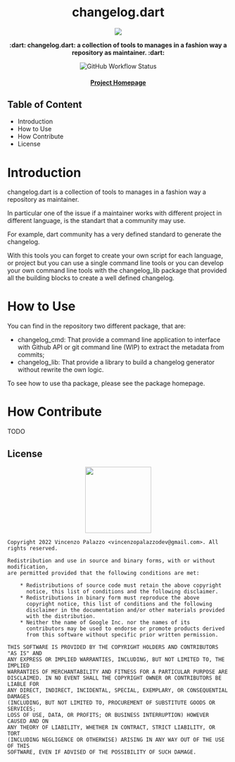 <div align="center">
  <h1>changelog.dart</h1>

  <img src="https://github.com/vincenzopalazzo/changelog.dart/raw/main/docs/ic_launcher.png" />

  <p>
    <strong> :dart: changelog.dart: a collection of tools to manages in a fashion way a repository as maintainer. :dart: </strong>
  </p>

  <p>
    <img alt="GitHub Workflow Status" src="https://img.shields.io/github/workflow/status/vincenzopalazzo/changelog.dart/changelog.dart%20sanity%20code%20base?style=flat-square">
  </p>

  <h4>
    <a href="https://github.com/vincenzopalazzo/changelog.dart">Project Homepage</a>
  </h4>
</div>

## Table of Content

- Introduction
- How to Use
- How Contribute
- License

# Introduction

changelog.dart is a collection of tools to manages in a fashion way a repository as maintainer.

In particular one of the issue if a maintainer works with different project in different language, is the standart
that a community may use.

For example, dart community has a very defined standard to generate the changelog.

With this tools you can forget to create your own script for each language, or project but you can use a single command line tools
or you can develop your own command line tools with the changelog_lib package that provided all the building blocks to create a well defined
changelog.

# How to Use

You can find in the repository two different package, that are:

- changelog_cmd: That provide a command line application to interface with Github API or git command line (WIP) to extract the metadata from commits;
- changelog_lib: That provide a library to build a changelog generator without rewrite the own logic.

To see how to use tha package, please see the package homepage.

# How Contribute

TODO

## License

<div align="center">
  <img src="https://opensource.org/files/osi_keyhole_300X300_90ppi_0.png" width="150" height="150"/>
</div>

```
Copyright 2022 Vincenzo Palazzo <vincenzopalazzodev@gmail.com>. All rights reserved.

Redistribution and use in source and binary forms, with or without modification,
are permitted provided that the following conditions are met:

    * Redistributions of source code must retain the above copyright
      notice, this list of conditions and the following disclaimer.
    * Redistributions in binary form must reproduce the above
      copyright notice, this list of conditions and the following
      disclaimer in the documentation and/or other materials provided
      with the distribution.
    * Neither the name of Google Inc. nor the names of its
      contributors may be used to endorse or promote products derived
      from this software without specific prior written permission.

THIS SOFTWARE IS PROVIDED BY THE COPYRIGHT HOLDERS AND CONTRIBUTORS "AS IS" AND
ANY EXPRESS OR IMPLIED WARRANTIES, INCLUDING, BUT NOT LIMITED TO, THE IMPLIED
WARRANTIES OF MERCHANTABILITY AND FITNESS FOR A PARTICULAR PURPOSE ARE
DISCLAIMED. IN NO EVENT SHALL THE COPYRIGHT OWNER OR CONTRIBUTORS BE LIABLE FOR
ANY DIRECT, INDIRECT, INCIDENTAL, SPECIAL, EXEMPLARY, OR CONSEQUENTIAL DAMAGES
(INCLUDING, BUT NOT LIMITED TO, PROCUREMENT OF SUBSTITUTE GOODS OR SERVICES;
LOSS OF USE, DATA, OR PROFITS; OR BUSINESS INTERRUPTION) HOWEVER CAUSED AND ON
ANY THEORY OF LIABILITY, WHETHER IN CONTRACT, STRICT LIABILITY, OR TORT
(INCLUDING NEGLIGENCE OR OTHERWISE) ARISING IN ANY WAY OUT OF THE USE OF THIS
SOFTWARE, EVEN IF ADVISED OF THE POSSIBILITY OF SUCH DAMAGE.
```